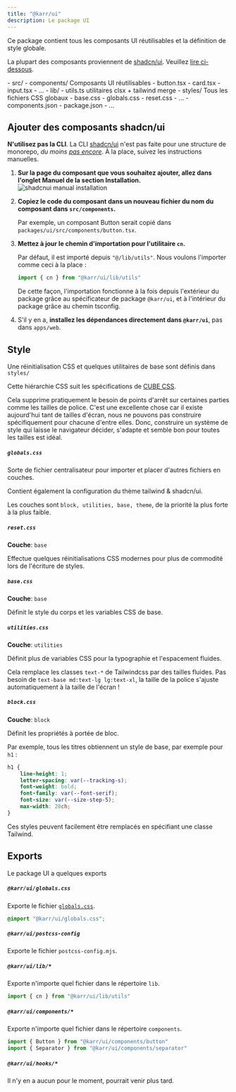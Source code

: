 ```yaml
---
title: "@karr/ui"
description: Le package UI
---
```



Ce package contient tous les composants UI réutilisables et la définition de style globale.

La plupart des composants proviennent de [shadcn/ui](https://ui.shadcn.com/).
Veuillez [lire ci-dessous](#ajouter-des-composants-shadcnui).

<FileTree>
    - src/
        - components/ Composants UI réutilisables
            - button.tsx
            - card.tsx
            - input.tsx
            - ...
        - lib/
            - utils.ts utilitaires clsx + tailwind merge
        - styles/ Tous les fichiers CSS globaux
            - base.css
            - globals.css
            - reset.css
            - ...
        - components.json
    - package.json
    - ...
</FileTree>

## Ajouter des composants shadcn/ui

**N'utilisez pas la CLI**.
La CLI [shadcn/ui](https://ui.shadcn.com/) n'est pas faite pour une structure de monorepo, *du moins [pas encore](https://ui.shadcn.com/docs/monorepo)*.
À la place, suivez les instructions manuelles.

<Steps>

1.  **Sur la page du composant que vous souhaitez ajouter, allez dans l'onglet Manuel de la section Installation.**
    ![shadcnui manual installation](@/assets/shadcnui_manual_installation.jpg)

2.  **Copiez le code du composant dans un nouveau fichier du nom du composant dans `src/components`.**

    Par exemple, un composant Button serait copié dans `packages/ui/src/components/button.tsx`.

3.  **Mettez à jour le chemin d'importation pour l'utilitaire `cn`.**

    Par défaut, il est importé depuis `"@/lib/utils"`. Nous voulons l'importer comme ceci à la place :

    ```ts
    import { cn } from "@karr/ui/lib/utils"
    ```

    De cette façon, l'importation fonctionne à la fois depuis l'extérieur du package grâce au spécificateur de package `@karr/ui`,
    et à l'intérieur du package grâce au chemin tsconfig.

4.  S'il y en a, **installez les dépendances directement dans `@karr/ui`**, pas dans `apps/web`.

</Steps>


## Style

Une réinitialisation CSS et quelques utilitaires de base sont définis dans `styles/`

Cette hiérarchie CSS suit les spécifications de [CUBE CSS](https://cube.fyi/).

Cela supprime pratiquement le besoin de points d'arrêt sur certaines parties comme les tailles de police.
C'est une excellente chose car il existe aujourd'hui tant de tailles d'écran, nous ne pouvons pas construire spécifiquement pour chacune d'entre elles.
Donc, construire un système de style qui laisse le navigateur décider, s'adapte et semble bon pour toutes les tailles est idéal.

<LinkCard
  title="Andy Bell sur le CSS fluide"
  href="https://www.youtube.com/watch?v=5uhIiI9Ld5M"
  target="_blank"
  rel="noopener noreferer"
  description="Soyez le mentor du navigateur, pas son micro-manager"
/>

##### `globals.css`

Sorte de fichier centralisateur pour importer et placer d'autres fichiers en couches.

Contient également la configuration du thème tailwind & shadcn/ui.

Les couches sont `block, utilities, base, theme`, de la priorité la plus forte à la plus faible.


##### `reset.css`

**Couche**: `base`

Effectue quelques réinitialisations CSS modernes pour plus de commodité lors de l'écriture de styles.


##### `base.css`

**Couche**: `base`

Définit le style du corps et les variables CSS de base.


##### `utilities.css`

**Couche**: `utilities`

Définit plus de variables CSS pour la typographie et l'espacement fluides.

Cela remplace les classes `text-*` de Tailwindcss par des tailles fluides.
Pas besoin de `text-base md:text-lg lg:text-xl`, la taille de la police s'ajuste automatiquement à la taille de l'écran !


##### `block.css`

**Couche**: `block`

Définit les propriétés à portée de bloc.

Par exemple, tous les titres obtiennent un style de base, par exemple pour `h1` :
```css
h1 {
    line-height: 1;
    letter-spacing: var(--tracking-s);
    font-weight: bold;
    font-family: var(--font-serif);
    font-size: var(--size-step-5);
    max-width: 20ch;
}
```

Ces styles peuvent facilement être remplacés en spécifiant une classe Tailwind.


## Exports

Le package UI a quelques exports

##### `@karr/ui/globals.css`

Exporte le fichier [`globals.css`](#globalscss).

```css
@import "@karr/ui/globals.css";
```

##### `@karr/ui/postcss-config`

Exporte le fichier `postcss-config.mjs`.

##### `@karr/ui/lib/*`

Exporte n'importe quel fichier dans le répertoire `lib`.

```ts
import { cn } from "@karr/ui/lib/utils"
````

##### `@karr/ui/components/*`

Exporte n'importe quel fichier dans le répertoire `components`.

```ts
import { Button } from "@karr/ui/components/button"
import { Separator } from "@karr/ui/components/separator"
````

##### `@karr/ui/hooks/*`

Il n'y en a aucun pour le moment, pourrait venir plus tard.
